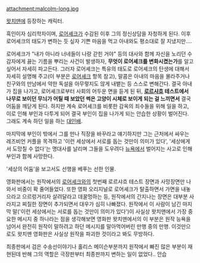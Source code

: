 attachment:malcolm-long.jpg

[[왓치맨]]에 등장하는 캐릭터.

흑인이자 심리학자이며, [[로어셰크]]가 수감된 이후 그의 정신상담을 자청하게 된다. 이후 로어셰크의 태도가 변하는 듯 싶자 기쁜 마음을 먹고 아내와도 평소대로 잘 지냈지만….

로어셰크가 "내가 아니라 너네들이 나랑 갇힌 거야" 등의 대사와 함께 자신을 노리던 수감자에게 끓는 기름을 뿌리는 사건이 발생하자, '''무엇이 로어셰크를 변화시켰는가'''를 알고 싶어서 자세히 파고든다. 그러자 로어셰크는 특유의 태도로 로어셰크의 탄생에 대해서 자세히 설명해 주고(이 부분은 [[로어셰크]] 항목 참고), 말콤은 아내의 마음을 몰라주거나 친구와의 만남에서 약한 독설을 아무렇지도 않게 내뱉는 등 스스로 변해간다. 결국 아내가 집을 나가고, 로어셰크로부터 사회의 어두운 면을 듣게 된 뒤, '''[[로르샤흐]] 테스트에서 나무로 보이던 무늬가 어릴 때 보았던 썩은 고양이 시체로 보이게 되는 걸 느끼면서''' 결국 어둠을 깨닫게 된다. 하지만 계속 로어셰크를 비롯한 감옥의 죄수들을 위해 일을 하고, 이로 인해 부인과 다투게 되어 결국 부인이 집을 나가게 되는 안습한 상황이 벌어진다. 그래도 계속 하던 일을 하는 [[대인배]].

마지막에 부인이 밖에서 그를 만나 직장을 바꾸라고 얘기하지만 그는 근처에서 싸우는 레즈비언 커플을 목격하고 '이런 세상에서 서로를 돕는 것만이 의미가 있다', '세상에게서 도망칠 수 없다'는 명대사를 날리며 그들을 도우려다 [[뉴욕]]에서 벌어지는 사고로 인해 부인과 함께 사망한다.

'세상의 어둠'을 보고서도 선행을 베푸는 선한 인물.

영화판에서는 원작에서의 [[로어셰크]]와의 첫번째 로르샤흐 테스트 장면과 사망장면만 나와서 비중이 확 줄어들었다. 또한 영화 오리지널로 로어셰크가 탈출하면서 가면을 내놓으라고 으르렁거리자 살려달라고 데꿀멍하는 등, 원작에서의 간지나는 장면은 대부분 사라지고 찌질한 장면이 추가되면서 대우가 심히 나빠졌다. 원작에서 이 사람이 남긴 마지막 말('이런 세상에서는 서로를 돕는 것만이 의미가 있다')이 사실상 왓치맨에서 가장 중요한 메시지 중 하나라는 점을 생각해보면 영화판 왓치맨에서의 이 부분은 원작 능욕을 넘어서 완전히 원작이 말하려고 하던 메시지를 말아먹어버린 만행 중의 만행. 이것만으로도 왓치맨 영화판은 사실상 원작을 파괴한 것이라고 봐도 무방하다.

최종판에서 검은 수송선이야기나 홀리스 메이슨부분까지 원작에서 빠진 많은 부분이 재현된데 반해 그의 역할은 극장판부터 최종판까지 변하는 일이 없었다.. 안습
